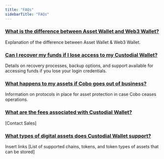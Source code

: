 ```yaml
---
title: "FAQs"
sidebarTitle: "FAQs"
---
```


### <u>What is the difference between Asset Wallet and Web3 Wallet?</u>

Explanation of the difference between Asset Wallet & Web3 Wallet.

### <u>Can I recover my funds if I lose access to my Custodial Wallet?</u>

Details on recovery processes, backup options, and support available for accessing funds if you lose your login credentials.

### <u>What happens to my assets if Cobo goes out of business?</u>

Information on protocols in place for asset protection in case Cobo ceases operations.

### <u>What are the fees associated with Custodial Wallet?</u>

[Contact Sales]

### <u>What types of digital assets does Custodial Wallet support?</u>

Insert links [List of supported chains, tokens, and token types of assets that can be stored]
